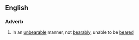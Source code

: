 ==English==

===Adverb===
{{en-adv}}

# In an [[unbearable]] manner, not [[bearably]], unable to be [[beared]]